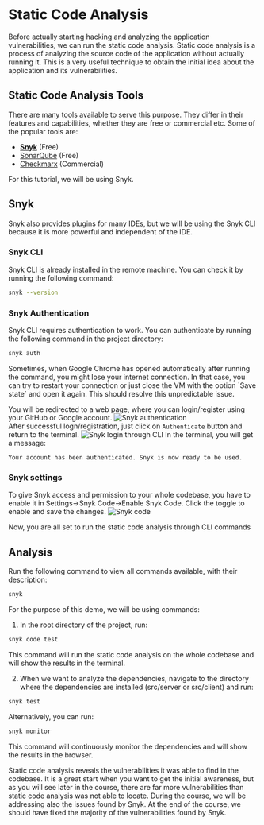 
# Static Code Analysis

Before actually starting hacking and analyzing the application vulnerabilities, we can run the static code analysis.
Static code analysis is a process of analyzing the source code of the application without actually running it.
This is a very useful technique to obtain the initial idea about the application and its vulnerabilities.

## Static Code Analysis Tools
There are many tools available to serve this purpose. They differ in their features and capabilities,
whether they are free or commercial etc. Some of the popular tools are:
* [**Snyk**](https://snyk.io/) (Free)
* [SonarQube](https://docs.sonarqube.org/latest/) (Free)
* [Checkmarx](https://checkmarx.com/) (Commercial)

<Callout type="info" emoji="ℹ️">
    For this tutorial, we will be using Snyk.
</Callout>

## Snyk
Snyk also provides plugins for many IDEs, but we will be using the Snyk CLI because it is more powerful and independent of the IDE.

### Snyk CLI
Snyk CLI is already installed in the remote machine. You can check it by running the following command:
```bash copy
snyk --version
```

### Snyk Authentication
Snyk CLI requires authentication to work. You can authenticate by running the following command in the project directory:
```bash copy
snyk auth
```
<Callout type="warning" emoji="⚠️">
    Sometimes, when Google Chrome has opened automatically after running the command, you might lose your internet connection. In that case, you can try to restart your connection or just close the VM with the option `Save state` and open it again. This should resolve this unpredictable issue.
</Callout>

You will be redirected to a web page, where you can login/register using your GitHub or Google account.
<Image src="/codeAnalysis/snyk_auth.png" alt="Snyk authentication" width={1000} height={300}/>
<br/>
After successful logn/registration, just click on `Authenticate` button and return to the terminal.
<Image src="/codeAnalysis/snyk_cli_auth.png" alt="Snyk login through CLI" width={1000} height={300}/>
In the terminal, you will get a message:
```code
Your account has been authenticated. Snyk is now ready to be used.
```

### Snyk settings
To give Snyk access and permission to your whole codebase, you have to enable it in Settings->Snyk Code->Enable Snyk Code.
Click the toggle to enable and save the changes.
<Image src="/codeAnalysis/snyk_code.png" alt="Snyk code" width={1000} height={300}/>

<Callout emoji="💡">
    Now, you are all set to run the static code analysis through CLI commands
</Callout>

## Analysis
Run the following command to view all commands available, with their description:
```bash copy
snyk
```
For the purpose of this demo, we will be using commands:
1. In the root directory of the project, run:
```bash copy
snyk code test
```
This command will run the static code analysis on the whole codebase and will show the results in the terminal.

2. When we want to analyze the dependencies, navigate to the directory where the dependencies are installed (src/server or src/client) and run:
```bash copy
snyk test
```
Alternatively, you can run:
```bash copy
snyk monitor
```
This command will continuously monitor the dependencies and will show the results in the browser.

<Callout type="info" emoji="ℹ️">
    Static code analysis reveals the vulnerabilities it was able to find in the codebase. It is a great start when you want to get the initial awareness, but as you will see later in the course, there are far more vulnerabilities than static code analysis was not able to locate.
    During the course, we will be addressing also the issues found by Snyk. At the end of the course, we should have fixed the majority of the vulnerabilities found by Snyk.
</Callout>
